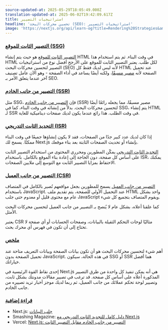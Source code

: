 ```yaml
---
source-updated-at: 2025-05-29T18:05:49.000Z
translation-updated-at: 2025-06-02T19:42:09.617Z
title: استراتيجيات التصيير
headline: 'تحسين محركات البحث (SEO): استراتيجيات التصيير'
image: 'https://nextjs.org/api/learn-og?title=Rendering%20Strategies&amp;chapter=11'
---
```


### [التصيير الثابت للموقع (SSG)](#static-site-generation-ssg)

[التصيير الثابت للموقع](https://nextjs.org/docs/basic-features/pages#static-generation-recommended) هو حيث يتم إنشاء HTML في وقت البناء. ثم يتم استخدام هذا HTML لكل طلب. يعتبر التصيير الثابت للموقع على الأرجح أفضل نوع من استراتيجيات التصيير لتحسين محركات البحث (SEO) لأنه ليس لديك فقط كل HTML عند تحميل الصفحة لأنه [مصير مسبقًا](https://nextjs.org/docs/basic-features/pages#pre-rendering)، ولكنه أيضًا يساعد في أداء الصفحة - وهو الآن عامل تصنيف آخر عندما يتعلق الأمر بـ SEO.

### [التصيير من جانب الخادم (SSR)](#server-side-rendering-ssr)

مثل SSG، فإن [التصيير من جانب الخادم](https://nextjs.org/docs/basic-features/pages#server-side-rendering) (SSR) مصير مسبقًا، مما يجعله رائعًا أيضًا لتحسين محركات البحث. بدلاً من إنشائه في وقت البناء، كما في SSG، يتم إنشاء HTML لـ SSR في وقت الطلب. هذا رائع عندما يكون لديك صفحات ديناميكية للغاية.

### [التجديد الثابت التدريجي (ISR)](#incremental-static-regeneration-isr)

إذا كان لديك عدد كبير جدًا من الصفحات، فقد لا يكون إنشاؤها جميعًا في وقت البناء ممكنًا. يسمح لك Next.js بإنشاء أو تحديث الصفحات الثابتة بعد بناء موقعك.

[التجديد الثابت التدريجي](https://nextjs.org/docs/basic-features/data-fetching#incremental-static-regeneration) يمكّن المطورين ومحرري المحتوى من استخدام التصيير الثابت على أساس كل صفحة، دون الحاجة إلى إعادة بناء الموقع بالكامل. باستخدام ISR، يمكنك الاحتفاظ بمزايا التصيير الثابت مع التوسع إلى ملايين الصفحات.

### [التصيير من جانب العميل (CSR)](#client-side-rendering-csr)

[التصيير من جانب العميل](https://nextjs.org/docs/basic-features/data-fetching#fetching-data-on-the-client-side) يسمح للمطورين بجعل مواقعهم تُصير بالكامل في المتصاف باستخدام JavaScript. عند التحميل الأولي للصفحة، يتم تقديم ملف HTML واحد بشكل عام مع محتوى قليل أو معدوم حتى جلب JavaScript ويقوم المتصاف بتجميع كل شيء.

كما علقنا أعلاه، بشكل عام لا يُنصح بـ التصيير من جانب العميل لتحسين محركات البحث الأمثل.

يعتبر CSR مثاليًا لوحات التحكم الثقيلة بالبيانات، وصفحات الحسابات أو أي صفحة لا تحتاج إلى أن تكون في فهرس أي محرك بحث.

### [ملخص](#summary)

أهم شيء لتحسين محركات البحث هو أن تكون بيانات الصفحة وبيانات التعريف متاحة عند تحميل الصفحة بدون JavaScript. في هذه الحالة، سيكون SSG أو SSR هما أفضل خياراتك.

إحدى نقاط القوة الرئيسية في Next.js هي أنه يمكن تنفيذ كل واحدة من طرق التصيير المذكورة أعلاه على أساس كل صفحة. قد ترغب في تصيير مقالات مدونتك بشكل ثابت، وتصيير لوحة تحكم عملائك من جانب العميل، ثم ربما لديك موجز أخبار تريد تصييره من جانب الخادم.

### [قراءة إضافية](#further-reading)

*   Next.js: [جلب البيانات](https://nextjs.org/docs/basic-features/data-fetching)
*   Smashing Magazine: [دليل كامل للتجديد الثابت التدريجي مع Next.js](https://www.smashingmagazine.com/2021/04/incremental-static-regeneration-nextjs)
*   Vercel: [Next.js: التصيير من جانب الخادم مقابل التصيير الثابت](https://vercel.com/blog/nextjs-server-side-rendering-vs-static-generation)